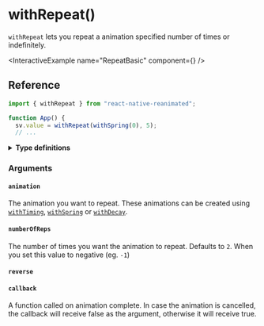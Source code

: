 
# withRepeat()

`withRepeat` lets you repeat a animation specified number of times or indefinitely.

<InteractiveExample name="RepeatBasic" component={<RepeatBasic />} />

## Reference

```javascript
import { withRepeat } from "react-native-reanimated";

function App() {
  sv.value = withRepeat(withSpring(0), 5);
  // ...
```

<details>
<summary><b>Type definitions</b></summary>

```typescript
type AnimatableValue = number | string | number[];

function withRepeat<T extends AnimatableValue>(
  animation: T,
  numberOfReps?: number,
  reverse?: boolean,
  callback?: (finished?: boolean, current?: AnimatableValue) => void
): T;
```

</details>

### Arguments

#### `animation`

The animation you want to repeat. These animations can be created using [`withTiming`](/), [`withSpring`](/) or [`withDecay`](/).

#### `numberOfReps`

The number of times you want the animation to repeat. Defaults to `2`. When you set this value to negative (eg. `-1`)

#### `reverse`

#### `callback`

A function called on animation complete. In case the animation is cancelled, the callback will receive false as the argument, otherwise it will receive true.
